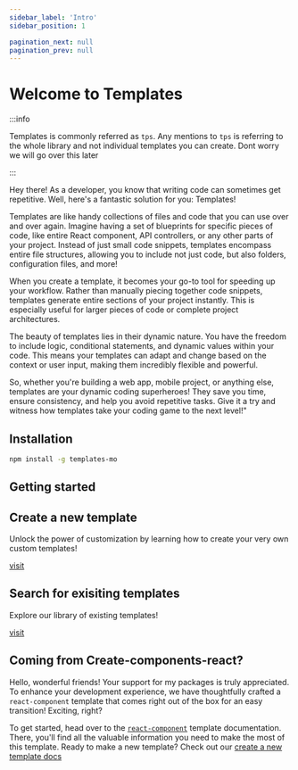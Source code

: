 ```yaml
---
sidebar_label: 'Intro'
sidebar_position: 1

pagination_next: null
pagination_prev: null
---
```



# Welcome to Templates

:::info

Templates is commonly referred as `tps`. Any mentions to `tps` is referring to
the whole library and not individual templates you can create. Dont worry we
will go over this later

:::

Hey there! As a developer, you know that writing code can sometimes get
repetitive. Well, here's a fantastic solution for you: Templates!

Templates are like handy collections of files and code that you can use over and
over again. Imagine having a set of blueprints for specific pieces of code, like
entire React component, API controllers, or any other parts of your project.
Instead of just small code snippets, templates encompass entire file structures,
allowing you to include not just code, but also folders, configuration files,
and more!

When you create a template, it becomes your go-to tool for speeding up your
workflow. Rather than manually piecing together code snippets, templates
generate entire sections of your project instantly. This is especially useful
for larger pieces of code or complete project architectures.

The beauty of templates lies in their dynamic nature. You have the freedom to
include logic, conditional statements, and dynamic values within your code. This
means your templates can adapt and change based on the context or user input,
making them incredibly flexible and powerful.

So, whether you're building a web app, mobile project, or anything else,
templates are your dynamic coding superheroes! They save you time, ensure
consistency, and help you avoid repetitive tasks. Give it a try and witness how
templates take your coding game to the next level!"

## Installation

```bash
npm install -g templates-mo
```

## Getting started

<div className={styles.templateOptions}>
  <div className={styles.templateOption}>
    <h2>Create a new template</h2>
    <p>
      Unlock the power of customization by learning how to create your very own
      custom templates!
    </p>
    <div>
      <a className={styles.btn} href="./create-new-template/">
        visit
      </a>
    </div>
  </div>
  <div className={styles.templateOption}>
    <h2>Search for exisiting templates</h2>
    <p>Explore our library of existing templates!</p>
    <div>
      <a className={styles.btn} href="./templates/">
        visit
      </a>
    </div>
  </div>
</div>

## Coming from Create-components-react?

Hello, wonderful friends! Your support for my packages is truly appreciated. To
enhance your development experience, we have thoughtfully crafted a
`react-component` template that comes right out of the box for an easy
transition! Exciting, right?

To get started, head over to the
[`react-component`](./templates/react-component) template documentation. There,
you'll find all the valuable information you need to make the most of this
template. Ready to make a new template? Check out our
[create a new template docs](./create-new-template/)
